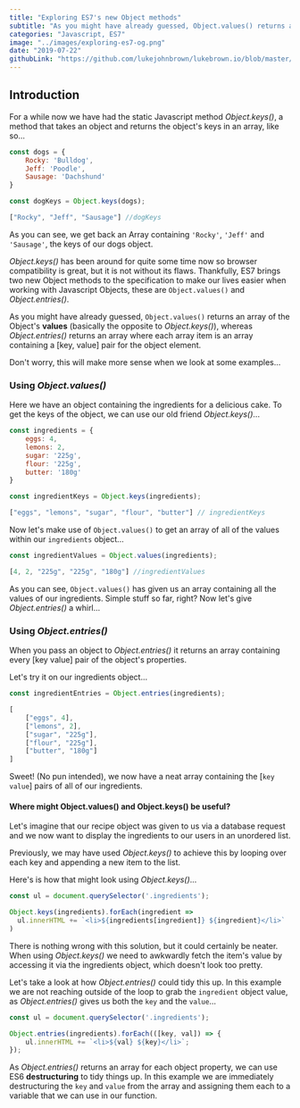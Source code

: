 ```yaml
---
title: "Exploring ES7's new Object methods"
subtitle: "As you might have already guessed, Object.values() returns an array of the Object's values (basically the opposite to Object.keys()), whereas Object.entries() returns..."
categories: "Javascript, ES7"
image: "../images/exploring-es7-og.png"
date: "2019-07-22"
githubLink: "https://github.com/lukejohnbrown/lukebrown.io/blob/master/src/posts/exploring-es7-object-values-object-entries.mdx"
---
```



## Introduction

For a while now we have had the static Javascript method *Object.keys()*, a method that takes an object and returns the object's keys in an array, like so...

```js
const dogs = {
	Rocky: 'Bulldog',
	Jeff: 'Poodle',
	Sausage: 'Dachshund'
}

const dogKeys = Object.keys(dogs);
```

```js result=true
["Rocky", "Jeff", "Sausage"] //dogKeys
```

As you can see, we get back an Array containing `'Rocky'`, `'Jeff'` and `'Sausage'`, the keys of our dogs object.

*Object.keys()* has been around for quite some time now so browser compatibility is great, but it is not without its flaws. Thankfully, ES7 brings two new Object methods to the specification to make our lives easier when working with Javascript Objects, these are `Object.values()` and *Object.entries()*.

As you might have already guessed, `Object.values()` returns an array of the Object's **values** (basically the opposite to *Object.keys()*), whereas *Object.entries()* returns an array where each array item is an array containing a [key, value] pair for the object element.

Don't worry, this will make more sense when we look at some examples...

<Spacer />

### Using *Object.values()*

Here we have an object containing the ingredients for a delicious cake. To get the keys of the object, we can use our old friend *Object.keys()*...

```js
const ingredients = {
    eggs: 4,
    lemons: 2,
    sugar: '225g',
    flour: '225g',
    butter: '180g'
}

const ingredientKeys = Object.keys(ingredients);
```
```js result=true
["eggs", "lemons", "sugar", "flour", "butter"] // ingredientKeys
```

Now let's make use of `Object.values()` to get an array of all of the values within our `ingredients` object...

```js
const ingredientValues = Object.values(ingredients);
```
```js result=true
[4, 2, "225g", "225g", "180g"] //ingredientValues
```

As you can see, `Object.values()` has given us an array containing all the values of our ingredients. Simple stuff so far, right? Now let's give *Object.entries()* a whirl...

<Spacer />

### Using *Object.entries()*

When you pass an object to *Object.entries()* it returns an array containing every [key value] pair of the object's properties.

Let's try it on our ingredients object...

```js
const ingredientEntries = Object.entries(ingredients);
```
```js result=true
[
    ["eggs", 4],
    ["lemons", 2],
    ["sugar", "225g"],
    ["flour", "225g"],
    ["butter", "180g"]
]
```

Sweet! (No pun intended), we now have a neat array containing the [`key` `value`] pairs of all of our ingredients.

<Spacer />

#### Where might Object.values() and Object.keys() be useful?

Let's imagine that our recipe object was given to us via a database request and we now want to display the ingredients to our users in an unordered list.

Previously, we may have used *Object.keys()* to achieve this by looping over each key and appending a new item to the list.

Here's is how that might look using *Object.keys()*...

```js
const ul = document.querySelector('.ingredients');

Object.keys(ingredients).forEach(ingredient =>
  ul.innerHTML += `<li>${ingredients[ingredient]} ${ingredient}</li>`
)
```

There is nothing wrong with this solution, but it could certainly be neater. When using *Object.keys()* we need to awkwardly fetch the item's value by accessing it via the ingredients object, which doesn't look too pretty.

Let's take a look at how *Object.entries()* could tidy this up. In this example we are not reaching outside of the loop to grab the `ingredient` object value, as *Object.entries()* gives us both the `key` and the `value`...
```js
const ul = document.querySelector('.ingredients');

Object.entries(ingredients).forEach(([key, val]) => {
    ul.innerHTML += `<li>${val} ${key}</li>`;
});
```

As *Object.entries()* returns an array for each object property, we can use ES6 **destructuring** to tidy things up. In this example we are immediately destructuring the `key` and `value` from the array and assigning them each to a variable that we can use in our function.

